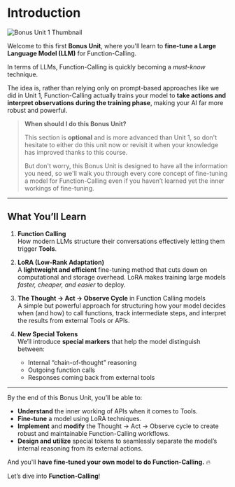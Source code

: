 # Introduction

![Bonus Unit 1 Thumbnail](https://huggingface.co/datasets/agents-course/course-images/resolve/main/en/bonus-unit1/thumbnail.jpg)

Welcome to this first **Bonus Unit**, where you'll learn to **fine-tune a Large Language Model (LLM)** for Function-Calling.

In terms of LLMs, Function-Calling is quickly becoming a *must-know* technique. 

The idea is, rather than relying only on prompt-based approaches like we did in Unit 1, Function-Calling actually trains your model to **take actions and interpret observations during the training phase**, making your AI far more robust and powerful.

> **When should I do this Bonus Unit?**
>
> This section is **optional** and is more advanced than Unit 1, so don't hesitate to either do this unit now or revisit it when your knowledge has improved thanks to this course. 
>  
> But don't worry, this Bonus Unit is designed to have all the information you need, so we'll walk you through every core concept of fine-tuning a model for Function-Calling even if you haven’t learned yet the inner workings of fine-tuning.

---

## What You’ll Learn

1. **Function Calling**  
   How modern LLMs structure their conversations effectively letting them trigger **Tools**.

2. **LoRA (Low-Rank Adaptation)**  
   A **lightweight and efficient** fine-tuning method that cuts down on computational and storage overhead. LoRA makes training large models *faster, cheaper, and easier* to deploy.

3. **The Thought → Act → Observe Cycle** in Function Calling models  
   A simple but powerful approach for structuring how your model decides when (and how) to call functions, track intermediate steps, and interpret the results from external Tools or APIs.

4. **New Special Tokens**  
   We’ll introduce **special markers** that help the model distinguish between:
   - Internal “chain-of-thought” reasoning  
   - Outgoing function calls  
   - Responses coming back from external tools

---

By the end of this Bonus Unit, you’ll be able to:

- **Understand** the inner working of APIs when it comes to Tools.  
- **Fine-tune** a model using LoRA techniques.  
- **Implement** and **modify** the Thought → Act → Observe cycle to create robust and maintainable Function-Calling workflows.  
- **Design and utilize** special tokens to seamlessly separate the model’s internal reasoning from its external actions.

And you'll **have fine-tuned your own model to do Function-Calling.** 🔥

Let’s dive into **Function-Calling**!
